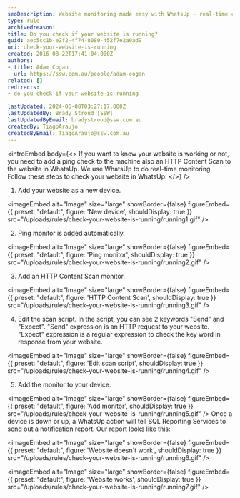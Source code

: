 ```yaml
---
seoDescription: Website monitoring made easy with WhatsUp - real-time checks for website availability and performance.
type: rule
archivedreason:
title: Do you check if your website is running?
guid: aec5cc1b-e2f2-4f74-8080-452f7e2a0ad9
uri: check-your-website-is-running
created: 2016-08-22T17:41:04.000Z
authors:
- title: Adam Cogan
  url: https://ssw.com.au/people/adam-cogan
related: []
redirects:
- do-you-check-if-your-website-is-running

lastUpdated: 2024-06-08T03:27:17.000Z
lastUpdatedBy: Brady Stroud [SSW]
lastUpdatedByEmail: bradystroud@ssw.com.au
createdBy: TiagoAraujo
createdByEmail: TiagoAraujo@ssw.com.au
---
```


<introEmbed
  body={<>
If you want to know your website is working or not, you need to add a ping check to the machine also an HTTP Content Scan to the website in WhatsUp. We use WhatsUp to do real-time monitoring.
Follow these steps to check your website in WhatsUp:
  </>}
/>
1. Add your website as a new device.
   
<imageEmbed
  alt="Image"
  size="large"
  showBorder={false}
  figureEmbed={{
    preset: "default",
    figure: 'New device',
    shouldDisplay: true
  }}
  src="/uploads/rules/check-your-website-is-running/running1.gif"
/>

2. Ping monitor is added automatically.
   
<imageEmbed
  alt="Image"
  size="large"
  showBorder={false}
  figureEmbed={{
    preset: "default",
    figure: 'Ping monitor',
    shouldDisplay: true
  }}
  src="/uploads/rules/check-your-website-is-running/running2.gif"
/>

3. Add an HTTP Content Scan monitor.
   
<imageEmbed
  alt="Image"
  size="large"
  showBorder={false}
  figureEmbed={{
    preset: "default",
    figure: 'HTTP Content Scan',
    shouldDisplay: true
  }}
  src="/uploads/rules/check-your-website-is-running/running3.gif"
/>

4. Edit the scan script. In the script, you can see 2 keywords "Send" and "Expect".
   "Send" expression is an HTTP request to your website.
   "Expect" expression is a regular expression to check the key word in response from your website.


<imageEmbed
  alt="Image"
  size="large"
  showBorder={false}
  figureEmbed={{
    preset: "default",
    figure: 'Edit scan script',
    shouldDisplay: true
  }}
  src="/uploads/rules/check-your-website-is-running/running4.gif"
/>

5. Add the monitor to your device.
   
<imageEmbed
  alt="Image"
  size="large"
  showBorder={false}
  figureEmbed={{
    preset: "default",
    figure: 'Add monitor',
    shouldDisplay: true
  }}
  src="/uploads/rules/check-your-website-is-running/running5.gif"
/>
    Once a device is down or up, a WhatsUp action will tell SQL Reporting Services to send out a notification report.
   Our report looks like this:
   
<imageEmbed
  alt="Image"
  size="large"
  showBorder={false}
  figureEmbed={{
    preset: "default",
    figure: 'Website doesn\'t work',
    shouldDisplay: true
  }}
  src="/uploads/rules/check-your-website-is-running/running6.gif"
/>


<imageEmbed
  alt="Image"
  size="large"
  showBorder={false}
  figureEmbed={{
    preset: "default",
    figure: 'Website works',
    shouldDisplay: true
  }}
  src="/uploads/rules/check-your-website-is-running/running7.gif"
/>
